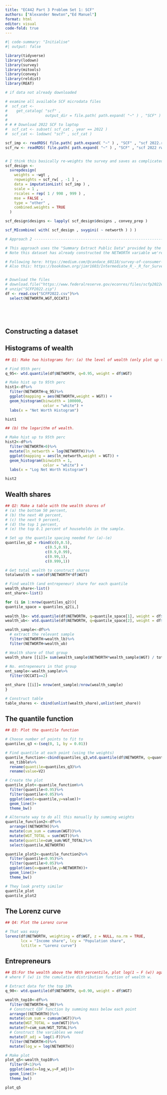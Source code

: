 ```yaml
---
title: "EC442 Part 3 Problem Set 1: SCF"
authors: ["Alexander Newton","Ed Manuel"]
format: html
editor: visual
code-fold: true
---
```


```r
#| code-summary: "Initialise"
#| output: false

library(tidyverse)
library(lodown)
library(survey)
library(mitools)
library(convey)
library(reldist)    
library(REAT)

# if data not already downloaded

# examine all available SCF microdata files
#  scf_cat <-
#    get_catalog( "scf" ,
#                 output_dir = file.path( path.expand( "~" ) , "SCF" ) )
# 
# # # Download 2022 SCF to laptop
#  scf_cat <- subset( scf_cat , year == 2022 )
#  scf_cat <- lodown( "scf" , scf_cat )

scf_imp <- readRDS( file.path( path.expand( "~" ) , "SCF" , "scf 2022.rds" ) )
scf_rw <- readRDS( file.path( path.expand( "~" ) , "SCF" , "scf 2022 rw.rds" ) )



```

```r

# I think this basically re-weights the survey and saves as complicated object
scf_design <- 
  svrepdesign( 
    weights = ~wgt , 
    repweights = scf_rw[ , -1 ] , 
    data = imputationList( scf_imp ) , 
    scale = 1 ,
    rscales = rep( 1 / 998 , 999 ) ,
    mse = FALSE ,
    type = "other" ,
    combined.weights = TRUE
  )

scf_design$designs <- lapply( scf_design$designs , convey_prep )

scf_MIcombine( with( scf_design , svygini( ~ networth ) ) )

# Approach 2 --------------------------------------------------------------

# This approach uses the "Summary Extract Public Data" provided by the Fed and used in their own publications
# Note this dataset has already constructed the NETWORTH variable we're interested in

# Following here: https://medium.com/@candace_60118/survey-of-consumer-finances-scf-analyzing-weighted-data-in-r-4e4789112c8a
# Also this: https://bookdown.org/jimr1603/Intermediate_R_-_R_for_Survey_Analysis/survey-specific-functions.html 


# Download the files
# download.file("https://www.federalreserve.gov/econres/files/scfp2022excel.zip", "SCFP2022.zip")
# unzip("SCFP2022.zip")
df <- read.csv("SCFP2022.csv")%>%
  select(NETWORTH,WGT,OCCAT1)






```

## Constructing a dataset

## Histograms of wealth

```r


## Q1: Make two histograms for: (a) the level of wealth (only plot up to the 95th percentile)

# Find 95th perc
q_95<- wtd.quantile(df$NETWORTH, q=0.95, weight = df$WGT)

# Make hist up to 95th perc
hist1<-df%>%
  filter(NETWORTH<q_95)%>%
  ggplot(mapping = aes(NETWORTH,weight = WGT)) + 
  geom_histogram(binwidth = 100000,
                 color = "white") +
  labs(x = "Net Worth Histogram")

hist1

## (b) the logarithm of wealth.

# Make hist up to 95th perc
hist2<-df%>%
  filter(NETWORTH>0)%>%
  mutate(ln_networth = log(NETWORTH))%>%
  ggplot(mapping = aes(ln_networth,weight = WGT)) + 
  geom_histogram(binwidth = 1,
                 color = "white") +
  labs(x = "Log Net Worth Histogram")

hist2
```

## Wealth shares

```r
## Q2: Make a table with the wealth shares of 
# (a) the bottom 50 percent, 
# (b) the next 40 percent, 
# (c) the next 9 percent, 
# (d) the top 1 percent,
# (e) the top 0.1 percent of households in the sample.

# Set up the quantile spacing needed for (a)-(e)
quantiles_q2 = rbind(c(0,0.5),
                  c(0.5,0.9),
                  c(0.9,0.99),
                  c(0.99,1),
                  c(0.999,1))

# Get total wealth to construct shares
totalwealth = sum(df$NETWORTH*df$WGT)

# Find wealth (and entrepeneur) share for each quantile
wealth_share<-list()
ent_share<-list()

for (i in 1:nrow(quantiles_q2)){
quantile_space = quantiles_q2[i,]  
  
wealth_lb<- wtd.quantile(df$NETWORTH, q=quantile_space[1], weight = df$WGT)
wealth_ub<- wtd.quantile(df$NETWORTH, q=quantile_space[2], weight = df$WGT)

wealth_sample<-df%>%
  # extract the relevant sample
  filter(NETWORTH>wealth_lb)%>%
  filter(NETWORTH<wealth_ub)

# Wealth share of that group  
wealth_share [[i]]= sum(wealth_sample$NETWORTH*wealth_sample$WGT) / totalwealth
  
# No. entrepeneurs in that group
ent_sample<-wealth_sample%>%
  filter(OCCAT1==2)

ent_share [[i]]= nrow(ent_sample)/nrow(wealth_sample)
}

# Construct table 
table_shares <- cbind(unlist(wealth_share),unlist(ent_share))
```

## The quantile function

```r
## Q3: Plot the quantile function

# Choose number of points to fit to 
quantiles_q3 <-(seq(0, 1, by = 0.01))

# Find quantile at each point (using the weights) 
quantile_function<-cbind(quantiles_q3,wtd.quantile(df$NETWORTH, q=quantiles_q3, weight = df$WGT))%>%
  as_tibble%>%
  rename(quantile=quantiles_q3)%>%
  rename(value=V2)

# Create the plot
quantile_plot<-quantile_function%>%
  filter(quantile<0.95)%>%
  filter(quantile>0.05)%>%
  ggplot(aes(x=quantile,y=value))+
  geom_line()+
  theme_bw()

# Alternate way to do all this manually by summing weights
quantile_function2<-df%>%
  arrange((NETWORTH))%>%
  mutate(cum_sum = cumsum(WGT))%>%
  mutate(WGT_TOTAL = sum(WGT))%>%
  mutate(quantile=cum_sum/WGT_TOTAL)%>%
  select(quantile,NETWORTH)

quantile_plot2<-quantile_function2%>%
  filter(quantile<0.95)%>%
  filter(quantile>0.05)%>%
  ggplot(aes(x=quantile,y=NETWORTH))+
  geom_line()+
  theme_bw()

# They look pretty similar 
quantile_plot
quantile_plot2


```

## The Lorenz curve

```r


## Q4: Plot the Lorenz curve

# That was easy
lorenz(df$NETWORTH, weighting = df$WGT, z = NULL, na.rm = TRUE,
       lcx = "Income share", lcy = "Population share",
       lctitle = "Lorenz curve")

```

## Entrepreneurs

```r
## Q5:For the wealth above the 90th percentile, plot log(1 − F (w)) against log w 
# where F (w) is the cumulative distribution function of wealth w.

# Extract data for the top 10%
q_90<- wtd.quantile(df$NETWORTH, q=0.90, weight = df$WGT)

wealth_top10<-df%>%
  filter(NETWORTH>q_90)%>%
  # Construct CDF function by summing mass below each point
  arrange((NETWORTH))%>%
  mutate(cum_sum = cumsum(WGT))%>%
  mutate(WGT_TOTAL = sum(WGT))%>%
  mutate(F=cum_sum/WGT_TOTAL)%>%
  # Construct the variables we need
  mutate(F_adj = log(1-F))%>%
  filter(NETWORTH>0)%>%
  mutate(log_w = log(NETWORTH))

# Make plot
plot_q5<-wealth_top10%>%
  filter(F<1)%>%
  ggplot(aes(x=log_w,y=F_adj))+
  geom_line()+
  theme_bw()

plot_q5
```
